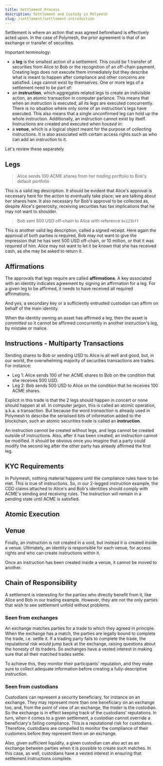 ```yaml
---
title: Settlement Process
description: Settlement and Custody in Polymesh
slug: /settlement/settlement-introduction
---
```


Settlement is where an action that was agreed beforehand is effectively acted upon. In the case of Polymesh, the prior agreement is that of an exchange or transfer of securities. 

Important terminology:

* a **leg** is the smallest action of a settlement. This could be 1 transfer of securities from Alice to Bob or the recognition of an off-chain payment. Creating legs does not execute them immediately but they describe what is meant to happen after compliance and other concerns are satisfied. Legs cannot exist by themselves. One or more legs of a settlement need to be part of:
* an **instruction**, which aggregates related legs to create an indivisible action, an atomic transaction in computer parlance. This means that when an instruction is executed, all its legs are executed concurrently. There is no situation where only some of an instruction's legs have executed. This also means that a single unconfirmed leg can hold up the whole instruction. Additionally, an instruction cannot exist by itself. Instructions are created and executed when _housed_ in:
* a **venue**, which is a logical object meant for the purpose of collecting instructions. It is also associated with certain access rights such as who can add an instruction to it.

Let's review these separately

## Legs

> Alice sends 100 ACME shares from her _trading_ portfolio to Bob's default portfolio

This is a valid leg description. It should be evident that Alice's approval is necessary here for the action to eventually take place; we are talking about _her_ shares here. It also necessary for Bob's approval to be collected as, despite Alice's generosity, receiving securities has tax implications that he may not want to shoulder.

> Bob sent 500 USD off-chain to Alice with reference `0x123bff`

This is another valid leg description, called a signed receipt. Here again the approval of both parties is required, Bob may not want to give the impression that he has sent 500 USD off-chain, or 10 million, or that it was required of him. Alice may not want to let it be known that she has received cash, as she may be asked to return it.

## Affirmations

The approvals that legs require are called **affirmations**. A key associated with an identity indicates agreement by signing an affirmation for a leg. For a given leg to be affirmed, it needs to have received all required affirmations.

And yes, a secondary key or a sufficiently entrusted custodian can affirm on behalf of the main identity.

When the identity owning an asset has affirmed a leg, then the asset is _committed_ so it cannot be affirmed concurrently in another instruction's leg, by mistake or malice.

## Instructions - Multiparty Transactions

Sending shares to Bob or sending USD to Alice is all well and good, but, in our world, the overwhelming majority of securities transactions are trades. For instance:

* Leg 1: Alice sends 100 of her ACME shares to Bob on the condition that she receives 500 USD.
* Leg 2: Bob sends 500 USD to Alice on the condition that he receives 100 ACME shares.

Explicit in this trade is that the 2 legs should happen in concert or none should happen at all. In computer jargon, this is called an atomic operation, a.k.a. a transaction. But because the word _transaction_ is already used in Polymesh to describe the serialised bits of information added to the blockchain, such an atomic securities trade is called an **instruction**.

An instruction cannot be created without legs, and legs cannot be created outside of instructions. Also, after it has been created, an instruction cannot be modified. It should be obvious once you imagine that a party could modify the second leg after the other party has already affirmed the first leg.

## KYC Requirements

In Polymesh, nothing material happens until the compliance rules have to be met. This is true of instructions. So, in our 2-legged instruction example, the CDD claims attached to Alice's and Bob's identities should comply with ACME's sending and receiving rules. The instruction will remain in a pending state until ACME is satisfied.

## Atomic Execution

## Venue

Finally, an instruction is not created in a void, but instead it is created inside a venue. Ultimately, an identity is responsible for each venue, for access rights and who can create instructions within it.

Once an instruction has been created inside a venue, it cannot be moved to another.

## Chain of Responsibility

A settlement is interesting for the parties who directly benefit from it, like Alice and Bob in our trading example. However, they are not the only parties that wish to see settlement unfold without problems.

### Seen from exchanges

An exchange matches parties for a trade to which they agreed in principle. When the exchange has a match, the parties are legally bound to complete the trade, i.e. settle it. If a trading party fails to complete the trade, the reputational risk would jump back at the exchange, raising questions about the honesty of its traders. So exchanges have a vested interest in making sure that all their matched trades settle.

To achieve this, they monitor their participants' reputation, and they make sure to collect adequate information before creating a fully-descriptive instruction.

### Seen from custodians

Custodians can represent a security beneficiary, for instance on an exchange. They may represent more than one beneficiary on an exchange too, and, from the point of view of an exchange, the _trader_ is the custodian. So the exchange is in effect keeping track of the custodians' reputations. In turn, when it comes to a given settlement, a custodian cannot override a beneficiary's failing compliance. This is a reputational risk for custodians. Therefore, custodians are compelled to monitor the compliance of their customers before they represent them on an exchange.

Also, given sufficient liquidity, a given custodian can also act as an exchange between parties when it is possible to create such matches. In this case, as well, custodians have a vested interest in ensuring that settlement instructions complete.

